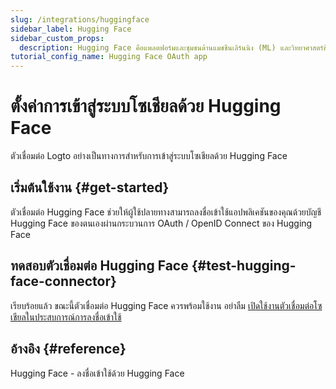 ```yaml
---
slug: /integrations/huggingface
sidebar_label: Hugging Face
sidebar_custom_props:
  description: Hugging Face คือแพลตฟอร์มและชุมชนด้านแมชชีนเลิร์นนิง (ML) และวิทยาศาสตร์ข้อมูล ที่ช่วยให้ผู้ใช้สร้าง ปรับใช้ และฝึกโมเดลแมชชีนเลิร์นนิง
tutorial_config_name: Hugging Face OAuth app
---
```




# ตั้งค่าการเข้าสู่ระบบโซเชียลด้วย Hugging Face

ตัวเชื่อมต่อ Logto อย่างเป็นทางการสำหรับการเข้าสู่ระบบโซเชียลด้วย Hugging Face

<GuideTip />

## เริ่มต้นใช้งาน \{#get-started}

ตัวเชื่อมต่อ Hugging Face ช่วยให้ผู้ใช้ปลายทางสามารถลงชื่อเข้าใช้แอปพลิเคชันของคุณด้วยบัญชี Hugging Face ของตนเองผ่านกระบวนการ OAuth / OpenID Connect ของ Hugging Face

<Integration />

## ทดสอบตัวเชื่อมต่อ Hugging Face \{#test-hugging-face-connector}

เรียบร้อยแล้ว ขณะนี้ตัวเชื่อมต่อ Hugging Face ควรพร้อมใช้งาน อย่าลืม [เปิดใช้งานตัวเชื่อมต่อโซเชียลในประสบการณ์การลงชื่อเข้าใช้](/connectors/social-connectors/#enable-social-sign-in)

## อ้างอิง \{#reference}

<Url href="https://huggingface.co/docs/hub/en/oauth#sign-in-with-hugging-face">
  Hugging Face - ลงชื่อเข้าใช้ด้วย Hugging Face
</Url>
